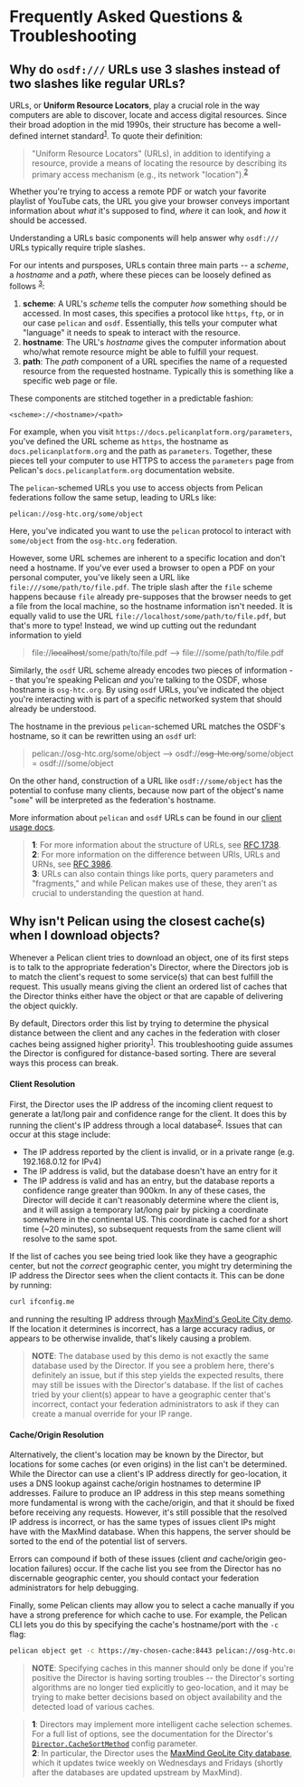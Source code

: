 # Frequently Asked Questions & Troubleshooting

## Why do `osdf:///` URLs use 3 slashes instead of two slashes like regular URLs?

URLs, or **Uniform Resource Locators**, play a crucial role in the way computers are able to discover, locate and access digital resources. Since
their broad adoption in the mid 1990s, their structure has become a well-defined internet standard<sup>[1](#triple-slash-fn1)</sup>. To quote their
definition:
> "Uniform Resource Locators" (URLs), in addition to identifying
  a resource, provide a means of locating the resource by describing its
  primary access mechanism (e.g., its network "location").<sup>[2](#triple-slash-fn2)</sup>

Whether you're trying to access a remote PDF or watch your favorite playlist of YouTube cats, the URL you give your browser conveys important
information about _what_ it's supposed to find, _where_ it can look, and _how_ it should be accessed.

Understanding a URLs basic components will help answer why `osdf:///` URLs typically require triple slashes.

For our intents and pursposes, URLs contain three main parts -- a _scheme_, a _hostname_ and a _path_, where these pieces can be loosely defined as follows
<sup>[3](#triple-slash-fn3)</sup>:
1. **scheme**: A URL's _scheme_ tells the computer _how_ something should be accessed. In most cases, this specifies a protocol like `https`, `ftp`,
or in our case `pelican` and `osdf`. Essentially, this tells your computer what "language" it needs to speak to interact with the resource.
2. **hostname**: The URL's _hostname_ gives the computer information about who/what remote resource might be able to fulfill your request. 
3. **path**: The _path_ component of a URL specifies the name of a requested resource from the requested hostname. Typically this is something like
a specific web page or file.

These components are stitched together in a predictable fashion:
```
<scheme>://<hostname>/<path>
```

For example, when you visit `https://docs.pelicanplatform.org/parameters`, you've defined the URL scheme as `https`, the hostname as
`docs.pelicanplatform.org` and the path as `parameters`. Together, these pieces tell your computer to use HTTPS to access the `parameters` page from
Pelican's `docs.pelicanplatform.org` documentation website.

The `pelican`-schemed URLs you use to access objects from Pelican federations follow the same setup, leading to URLs like:
```
pelican://osg-htc.org/some/object
```
Here, you've indicated you want to use the `pelican` protocol to interact with `some/object` from the `osg-htc.org` federation.

However, some URL schemes are inherent to a specific location and don't need a hostname. If you've ever used a browser to open a PDF on your personal
computer, you've likely seen a URL like `file:///some/path/to/file.pdf`. The triple slash after the `file` scheme happens because `file` already pre-supposes
that the browser needs to get a file from the local machine, so the hostname information isn't needed. It is equally valid to use the URL
`file://localhost/some/path/to/file.pdf`, but that's more to type! Instead, we wind up cutting out the redundant information to yield
> file://~~localhost~~/some/path/to/file.pdf --> file:///some/path/to/file.pdf

Similarly, the `osdf` URL scheme already encodes two pieces of information -- that you're speaking Pelican _and_ you're talking to the OSDF, whose
hostname is `osg-htc.org`. By using `osdf` URLs, you've indicated the object you're interacting with is part of a specific networked system that should
already be understood.

The hostname in the previous `pelican`-schemed URL matches the OSDF's hostname, so it can be rewritten using an `osdf` url:
> pelican://osg-htc.org/some/object --> osdf://~~osg-htc.org~~/some/object = osdf:///some/object

On the other hand, construction of a URL like `osdf://some/object` has the potential to confuse many clients, because now part of the object's name "`some`"
will be interpreted as the federation's hostname.

More information about `pelican` and `osdf` URLs can be found in our [client usage docs](./getting-data-with-pelican/client#the-different-pelican-url-schemes).

> <a id="triple-slash-fn1">**1**</a>: For more information about the structure of URLs, see [RFC 1738](https://www.rfc-editor.org/rfc/rfc1738).<br />
  <a id="triple-slash-fn2">**2**</a>: For more information on the difference between URIs, URLs and URNs, see [RFC 3986](https://www.rfc-editor.org/rfc/rfc3986#section-1.1.3).<br />
  <a id="triple-slash-fn3">**3**</a>: URLs can also contain things like ports, query parameters and "fragments," and while Pelican makes use of these, they aren't as crucial to understanding
  the question at hand.

## Why isn't Pelican using the closest cache(s) when I download objects?
Whenever a Pelican client tries to download an object, one of its first steps is to talk to the appropriate federation's Director, where the Directors job is to
match the client's request to some service(s) that can best fulfill the request. This usually means giving the client an ordered list of caches that the Director
thinks either have the object or that are capable of delivering the object quickly.

By default, Directors order this list by trying to determine the physical distance between the client and any caches in the federation with closer caches
being assigned higher priority<sup>[1](#geoloc-fn1)</sup>. This troubleshooting guide assumes the Director is configured for distance-based sorting.
There are several ways this process can break.

#### Client Resolution
First, the Director uses the IP address of the incoming client request to generate a lat/long pair and confidence range for the client. It does this by running
the client's IP address through a local database<sup>[2](#geoloc-fn2)</sup>. Issues that can occur at this stage include:
- The IP address reported by the client is invalid, or in a private range (e.g. 192.168.0.12 for IPv4)
- The IP address is valid, but the database doesn't have an entry for it
- The IP address is valid and has an entry, but the database reports a confidence range greater than 900km.
In any of these cases, the Director will decide it can't reasonably determine where the client is, and it will assign a temporary lat/long pair by picking
a coordinate somewhere in the continental US. This coordinate is cached for a short time (~20 minutes), so subsequent requests from the same client will resolve to the
same spot.

If the list of caches you see being tried look like they have a geographic center, but not the _correct_ geographic center, you might try determining the IP
address the Director sees when the client contacts it. This can be done by running:
```bash
curl ifconfig.me
```
and running the resulting IP address through [MaxMind's GeoLite City demo](https://www.maxmind.com/en/geoip-demo). If the location it determines is incorrect,
has a large accuracy radius, or appears to be otherwise invalide, that's likely causing a problem.
> **NOTE**: The database used by this demo is not exactly the same database used by the Director. If you see a problem here, there's definitely an issue, but if
this step yields the expected results, there may still be issues with the Director's database. If the list of caches tried by your client(s) appear to have a
geographic center that's incorrect, contact your federation administrators to ask if they can create a manual override for your IP range.

#### Cache/Origin Resolution
Alternatively, the client's location may be known by the Director, but locations for some caches (or even origins) in the list can't be determined. While the
Director can use a client's IP address directly for geo-location, it uses a DNS lookup against cache/origin hostnames to determine IP addresses. Failure to produce
an IP address in this step means something more fundamental is wrong with the cache/origin, and that it should be fixed before receiving any requests. However,
it's still possible that the resolved IP address is incorrect, or has the same types of issues client IPs might have with the MaxMind database. When this happens,
the server should be sorted to the end of the potential list of servers.

Errors can compound if both of these issues (client _and_ cache/origin geo-location failures) occur. If the cache list you see from the Director has no discernable
geographic center, you should contact your federation administrators for help debugging.

Finally, some Pelican clients may allow you to select a cache manually if you have a strong preference for which cache to use.
For example, the Pelican CLI lets you do this by specifying the cache's hostname/port with the `-c` flag:
```bash
pelican object get -c https://my-chosen-cache:8443 pelican://osg-htc.org/some/object
```
> **NOTE**: Specifying caches in this manner should only be done if you're positive the Director is having sorting troubles -- the Director's sorting algorithms
are no longer tied explicitly to geo-location, and it may be trying to make better decisions based on object availability and the detected load of various caches.

> <a id="geoloc-fn1">**1**</a>: Directors may implement more intelligent cache selection schemes. For a full list of options, see the documentation for the 
  Director's [`Director.CacheSortMethod`](./parameters.mdx#Director-CacheSortMethod) config parameter.<br />
  <a id="geoloc-fn2">**2**</a>: In particular, the Director uses the [MaxMind GeoLite City database](https://www.maxmind.com/en/geolite-free-ip-geolocation-data), which it
  updates twice weekly on Wednesdays and Fridays (shortly after the databases are updated upstream by MaxMind).<br />
